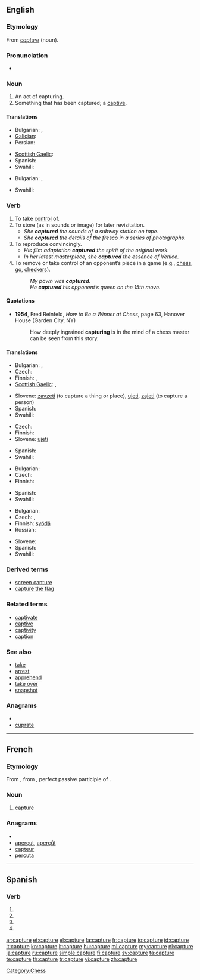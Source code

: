 {{wikipedia|dab=capture}}
{{also|capturé}}
==English==

===Etymology===
From {{etyl|frm}} ''[[#French|capture]]'' (noun).

===Pronunciation===
* {{audio|en-us-capture.ogg|Audio (US)}}

===Noun===
{{en-noun}}

# An act of capturing.
# Something that has been captured; a [[captive]].

====Translations====
{{trans-top|act of capturing}}
* Bulgarian: {{t|bg|пленяване|n}},  {{t|bg|хващане|n}}
* [[Galician]]: {{t-|gl|captura|xs=Galician}} {{m}}
* Persian: {{t|fa|بازگیری|tr=bāzgiri|xs=Persian}}
{{trans-mid}}
* [[Scottish Gaelic]]: {{t|gd|glacadh|m}}
* Spanish: {{t+|es|captura|f}}
* Swahili: {{t+|sw|nasa|xs=Swahili}}
{{trans-bottom}}

{{trans-top|something that has been captured}}
* Bulgarian: {{t+|bg|пленник|m}},  {{t|bg|плячка|f}}
{{trans-mid}}
* Swahili: {{t+|sw|nasa|xs=Swahili}}
{{trans-bottom}}

===Verb===
{{en-verb|captures|capturing|captured}}

# To take [[control]] of.
# To store (as in sounds or image) for later revisitation.
#* ''She '''captured''' the sounds of a subway station on tape.''
#* ''She '''captured''' the details of the fresco in a series of photographs.''
# To reproduce convincingly.
#* ''His film adaptation '''captured''' the spirit of the original work.''
#* ''In her latest masterpiece, she '''captured''' the essence of Venice.''
# To remove or take control of an opponent’s piece in a game (e.g., [[chess]], [[go]], [[checkers]]).
#: ''My pawn was '''captured'''.''
#: ''He '''captured''' his opponent’s queen on the 15th move.''

====Quotations====
* '''1954''', Fred Reinfeld, ''How to Be a Winner at Chess'', page 63, Hanover House (Garden City, NY)
*: How deeply ingrained '''capturing''' is in the mind of a chess master can be seen from this story.

====Translations====
{{trans-top|take control of}}
* Bulgarian: {{t|bg|хващам}},  {{t|bg|пленявам}}
* Czech: {{t-|cs|zajmout}}
* Finnish: {{t-|fi|kaapata}}, {{t+|fi|napata}}
* [[Scottish Gaelic]]: {{t-|gd|glac|xs=Scottish Gaelic}}, {{t|gd|beò-ghlac}}
{{trans-mid}}
* Slovene: [[zavzeti]] (to capture a thing or place), [[ujeti]], [[zajeti]] (to capture a person)
* Spanish: {{t+|es|capturar}}
* Swahili: {{t+|sw|nasa|xs=Swahili}}
{{trans-bottom}}

{{trans-top|store}}
* Czech: {{t-|cs|zachytit}}
* Finnish: {{t+|fi|tallentaa}}
* Slovene: [[ujeti]]
{{trans-mid}}
* Spanish: {{t+|es|capturar}}
* Swahili: {{t+|sw|nasa|xs=Swahili}}
{{trans-bottom}}

{{trans-top|reproduce convincingly}}
* Bulgarian: {{t|bg|улавям}}
* Czech: {{t-|cs|zachytit}}
* Finnish: {{t+|fi|vangita}}
{{trans-mid}}
* Spanish: {{t+|es|capturar}}
* Swahili: {{t+|sw|nasa|xs=Swahili}}
{{trans-bottom}}

{{trans-top|remove or take control of opponent’s piece}}
* Bulgarian: {{t|bg|взимам}}
* Czech: {{t+|cs|vzít}}, {{t-|cs|zajmout}}
* Finnish: [[syödä]] {{i|Chess}}
* Russian: {{t+|ru|взятие|n|tr=vzjátije}}
{{trans-mid}}
* Slovene: {{t+|sl|vzeti}}
* Spanish: {{t+|es|capturar}}
* Swahili: {{t+|sw|nasa|xs=Swahili}}
{{trans-bottom}}

===Derived terms===
* [[screen capture]]
* [[capture the flag]]

===Related terms===
* [[captivate]]
* [[captive]]
* [[captivity]]
* [[caption]]

===See also===
* [[take]]
* [[arrest]]
* [[apprehend]]
* [[take over]]
* [[snapshot]]

===Anagrams===
* {{alphagram|aceprtu}}
* [[cuprate#English|cuprate]]

[[Category:Chess]]

----

==French==

===Etymology===
From {{etyl|la|fr}} {{term|captura|captūra|catching, capture|lang=la}}, from {{term|captus|||lang=la}}, perfect passive participle of {{term|capio|capiō|capture, seize, take|lang=la}}.

===Noun===
{{fr-noun|f}}

# [[capture#English|capture]]

===Anagrams===
* {{alphagram|aceprtu}}
* [[aperçut#French|aperçut]], [[aperçût#French|aperçût]]
* [[capteur#French|capteur]]
* [[percuta#French|percuta]]

----

==Spanish==

===Verb===
{{es-verb-form|capturar}}

# {{es-verb form of|ending=ar|mood=imperative|pers=2|formal=yes|number=singular|[[capturar]]}}
# {{es-verb form of|ending=ar|mood=subjunctive|tense=present|pers=1|number=singular|[[capturar]]}}
# {{es-verb form of|ending=ar|mood=subjunctive|tense=present|pers=2|formal=yes|number=singular|[[capturar]]}}
# {{es-verb form of|ending=ar|mood=subjunctive|tense=present|pers=3|number=singular|[[capturar]]}}

[[ar:capture]]
[[et:capture]]
[[el:capture]]
[[fa:capture]]
[[fr:capture]]
[[io:capture]]
[[id:capture]]
[[it:capture]]
[[kn:capture]]
[[lt:capture]]
[[hu:capture]]
[[ml:capture]]
[[my:capture]]
[[nl:capture]]
[[ja:capture]]
[[ru:capture]]
[[simple:capture]]
[[fi:capture]]
[[sv:capture]]
[[ta:capture]]
[[te:capture]]
[[th:capture]]
[[tr:capture]]
[[vi:capture]]
[[zh:capture]]